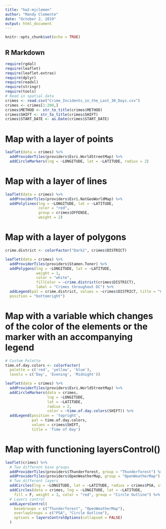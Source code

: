 ```yaml
---
title: "hw2-mjclemen"
author: "Mandy Clemente"
date: "October 2, 2019"
output: html_document
---
```


```r
knitr::opts_chunk$set(echo = TRUE)
```

## R Markdown

```r
require(rgdal)
require(leaflet)
require(leaflet.extras)
require(dplyr)
require(readxl)
require(stringr)
require(tools)
# Read in spatial data
crimes <- read.csv("Crime_Incidents_in_the_Last_30_Days.csv")
crimes <- crimes[1:200,]
crimes$METHOD <- str_to_title(crimes$METHOD)
crimes$SHIFT <- str_to_title(crimes$SHIFT)
crimes$START_DATE <- as.Date(crimes$START_DATE)
```

# Map with a layer of points

```r
leaflet(data = crimes) %>%
  addProviderTiles(providers$Esri.WorldStreetMap) %>%
  addCircleMarkers(lng = ~LONGITUDE, lat = ~LATITUDE, radius = 2)
```
# Map with a layer of lines
```r
leaflet(data = crimes) %>%
  addProviderTiles(providers$Esri.NatGeoWorldMap) %>%
  addPolylines(lng = ~LONGITUDE, lat = ~LATITUDE,
               color = "red",
               group = crimes$OFFENSE,
               weight = 2)
```
# Map with a layer of polygons
```r
crime.district <- colorFactor("Dark2", crimes$DISTRICT)

leaflet(data = crimes) %>%
  addProviderTiles(providers$Stamen.Toner) %>%
  addPolygons(lng = ~LONGITUDE, lat = ~LATITUDE,
              weight = 1,
              color = "white",
              fillColor = ~crime.district(crimes$DISTRICT),
              label = "Crimes throughout DC") %>%
  addLegend(pal = crime.district, values = ~crimes$DISTRICT, title = "Color by District:",
  position = "bottomright")
```
# Map with a variable which changes of the color of the elements or the marker with an accompanying legend
```r

# Custom Palette
time.of.day.colors <- colorFactor(
  palette = c('red', 'yellow', 'blue'),
  levels = c('Day', 'Evening', 'Midnight'))

leaflet(data = crimes) %>%
  addProviderTiles(providers$Esri.WorldStreetMap) %>%
  addCircleMarkers(data = crimes,
                   lng = ~LONGITUDE,
                   lat = ~LATITUDE,
                   radius = 2,
                   color = ~time.of.day.colors(SHIFT)) %>%
  addLegend(position = 'topright',
            pal = time.of.day.colors,
            values = crimes$SHIFT,
            title = 'Time of Day')
```
# Map with functioning layersControl()
```r
leaflet(crimes) %>%
  # Two different base groups
  addProviderTiles(providers$Thunderforest, group = "Thunderforest") %>%
  addProviderTiles(providers$OpenWeatherMap, group = "OpenWeatherMap") %>%
  # Two different layers
  addCircles(lng = ~LONGITUDE, lat = ~LATITUDE, radius = crimes$PSA, stroke = F, group = "PSA", popup = ~PSA) %>%
  addCircles(data = crimes, lng = ~LONGITUDE, lat = ~LATITUDE,
    fill = F, weight = 3, color = "red", group = "Circle Outline") %>%
  # Layers control
  addLayersControl(
    baseGroups = c("Thunderforest", "OpenWeatherMap"),
    overlayGroups = c("PSA", "Circle Outline"),
    options = layersControlOptions(collapsed = FALSE)
  )
```

